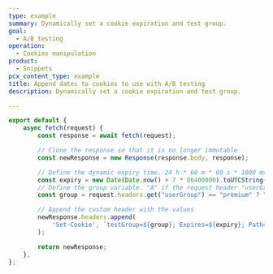 ```yaml
---
type: example
summary: Dynamically set a cookie expiration and test group.
goal:
  - A/B testing
operation:
  - Cookies manipulation
product:
  - Snippets
pcx_content_type: example
title: Append dates to cookies to use with A/B testing
description: Dynamically set a cookie expiration and test group.

---
```


```js
export default {
    async fetch(request) {
        const response = await fetch(request);

        // Clone the response so that it is no longer immutable
        const newResponse = new Response(response.body, response);

        // Define the dynamic expiry time. 24 h * 60 m * 60 s * 1000 ms = 86,400,000 ms
        const expiry = new Date(Date.now() + 7 * 86400000).toUTCString();
        // Define the group variable. "A" if the request header "userGroup" is "premium", "B" if otherwise.
        const group = request.headers.get("userGroup") == "premium" ? "A" : "B";

        // Append the custom header with the values
        newResponse.headers.append(
            'Set-Cookie', `testGroup=${group}; Expires=${expiry}; Path=/`
        );

        return newResponse;
    },
};
```
